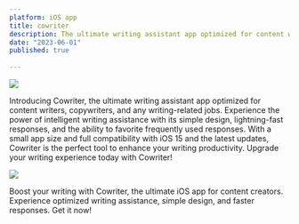 ```yaml
---
platform: iOS app
title: cowriter
description: The ultimate writing assistant app optimized for content writers, copywriters, and any writing-related jobs.
date: "2023-06-01"
published: true
  
---
```


![](https://azgiwpdzokgesofpzclb.supabase.co/storage/v1/object/public/public/images/cowriter.png)


Introducing Cowriter, the ultimate writing assistant app optimized for content writers, copywriters, and any writing-related jobs. Experience the power of intelligent writing assistance with its simple design, lightning-fast responses, and the ability to favorite frequently used responses. With a small app size and full compatibility with iOS 15 and the latest updates, Cowriter is the perfect tool to enhance your writing productivity. Upgrade your writing experience today with Cowriter!

![](https://azgiwpdzokgesofpzclb.supabase.co/storage/v1/object/public/public/images/cowriter-demo.gif)

Boost your writing with Cowriter, the ultimate iOS app for content creators. Experience optimized writing assistance, simple design, and faster responses. Get it now!
